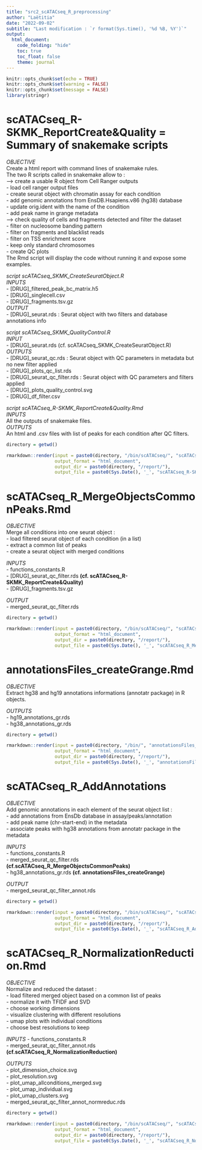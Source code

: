```yaml
---
title: "src2_scATACseq_R_preprocessing"
author: "Laëtitia"
date: "2022-09-02"
subtitle: "Last modification : `r format(Sys.time(), '%d %B, %Y')`"
output:
  html_document:
    code_folding: "hide"
    toc: true
    toc_float: false
    theme: journal
---
```


```r

knitr::opts_chunk$set(echo = TRUE)
knitr::opts_chunk$set(warning = FALSE)
knitr::opts_chunk$set(message = FALSE)
library(stringr)

```




# scATACseq_R-SKMK_ReportCreate&Quality = Summary of snakemake scripts

*OBJECTIVE*    
Create a html report with command lines of snakemake rules.       
The two R scripts called in snakemake allow to :     
--> create a usable R object from Cell Ranger outputs    
- load cell ranger output files    
- create seurat object with chromatin assay for each condition    
- add genomic annotations from EnsDB.Hsapiens.v86 (hg38) database    
- update orig.ident with the name of the condition    
- add peak name in grange metadata    
--> check quality of cells and fragments detected and filter the dataset       
- filter on nucleosome banding pattern        
- filter on fragments and blacklist reads        
- filter on TSS enrichment score       
- keep only standard chromosomes      
- create QC plots  
The Rmd script will display the code without running it and expose some examples.      
  
*script scATACseq_SKMK_CreateSeuratObject.R*    
*INPUTS*    
- [DRUG]_filtered_peak_bc_matrix.h5        
- [DRUG]_singlecell.csv        
- [DRUG]_fragments.tsv.gz        
*OUTPUT*       
- [DRUG]_seurat.rds : Seurat object with two filters and database annotations info    
    
*script scATACseq_SKMK_QualityControl.R*  
*INPUT*    
- [DRUG]_seurat.rds (cf. scATACseq_SKMK_CreateSeuratObject.R)    
*OUTPUTS*     
- [DRUG]_seurat_qc.rds : Seurat object with QC parameters in metadata but no new filter applied       
- [DRUG]_plots_qc_list.rds        
- [DRUG]_seurat_qc_filter.rds : Seurat object with QC parameters and filters applied        
- [DRUG]_plots_quality_control.svg      
- [DRUG]_df_filter.csv  
  
*script scATACseq_R-SKMK_ReportCreate&Quality.Rmd*  
*INPUTS*  
All the outputs of snakemake files.    
*OUTPUTS*      
An html and .csv files with list of peaks for each condition after QC filters.    
    
```r

directory = getwd()

rmarkdown::render(input = paste0(directory, "/bin/scATACseq/", "scATACseq_R-SKMK_ReportCreateQuality.Rmd"),
                  output_format = "html_document",
                  output_dir = paste0(directory, "/report/"),
                  output_file = paste0(Sys.Date(), '_', "scATACseq_R-SKMK_ReportCreateQuality.html"))

```





# scATACseq_R_MergeObjectsCommonPeaks.Rmd

*OBJECTIVE*    
Merge all conditions into one seurat object :  
- load filtered seurat object of each condition (in a list)  
- extract a common list of peaks   
- create a seurat object with merged conditions  

*INPUTS*  
- functions_constants.R  
- [DRUG]_seurat_qc_filter.rds **(cf. scATACseq_R-SKMK_ReportCreate&Quality)**      
- [DRUG]_fragments.tsv.gz      
  
*OUTPUT*     
- merged_seurat_qc_filter.rds    
  
```r

directory = getwd()

rmarkdown::render(input = paste0(directory, "/bin/scATACseq/", "scATACseq_R_MergeObjectsCommonPeaks.Rmd"),
                  output_format = "html_document",
                  output_dir = paste0(directory, "/report/"),
                  output_file = paste0(Sys.Date(), '_', "scATACseq_R_MergeObjectsCommonPeaks.html"))

```


# annotationsFiles_createGrange.Rmd

*OBJECTIVE*  
Extract hg38 and hg19 annotations informations (annotatr package) in R objects.    
  
*OUTPUTS*   
- hg19_annotations_gr.rds  
- hg38_annotations_gr.rds  
  
```r

directory = getwd()

rmarkdown::render(input = paste0(directory, "/bin/", "annotationsFiles_createGrange.Rmd"),
                  output_format = "html_document",
                  output_dir = paste0(directory, "/report/"),
                  output_file = paste0(Sys.Date(), '_', "annotationsFiles_createGrange.html"))

```

# scATACseq_R_AddAnnotations

*OBJECTIVE*    
Add genomic annotations in each element of the seurat object list :  
- add annotations from EnsDb database in assay/peaks/annotation  
- add peak name (chr-start-end) in the metadata  
- associate peaks with hg38 annotations from annotatr package in the metadata  
  
*INPUTS*    
- functions_constants.R    
- merged_seurat_qc_filter.rds **(cf.scATACseq_R_MergeObjectsCommonPeaks)**    
- hg38_annotations_gr.rds **(cf. annotationsFiles_createGrange)**    
    
*OUTPUT*       
- merged_seurat_qc_filter_annot.rds  
  
```r

directory = getwd()

rmarkdown::render(input = paste0(directory, "/bin/scATACseq/", "scATACseq_R_AddAnnotations.Rmd"),
                  output_format = "html_document",
                  output_dir = paste0(directory, "/report/"),
                  output_file = paste0(Sys.Date(), '_', "scATACseq_R_AddAnnotations.html"))

```

# scATACseq_R_NormalizationReduction.Rmd

*OBJECTIVE*  
Normalize and reduced the dataset :  
- load filtered merged object based on a common list of peaks  
- normalize it with TFIDF and SVD  
- choose working dimensions  
- visualize clustering with different resolutions  
- umap plots with individual conditions   
- choose best resolutions to keep   
  
*INPUTS* 
- functions_constants.R  
- merged_seurat_qc_filter_annot.rds **(cf.scATACseq_R_NormalizationReduction)**  
  
*OUTPUTS*  
- plot_dimension_choice.svg  
- plot_resolution.svg  
- plot_umap_allconditions_merged.svg  
- plot_umap_individual.svg  
- plot_umap_clusters.svg  
- merged_seurat_qc_filter_annot_normreduc.rds  

```r

directory = getwd()

rmarkdown::render(input = paste0(directory, "/bin/scATACseq/", "scATACseq_R_NormalizationReduction.Rmd"),
                  output_format = "html_document",
                  output_dir = paste0(directory, "/report/"),
                  output_file = paste0(Sys.Date(), '_', "scATACseq_R_NormalizationReduction.html"))

```

